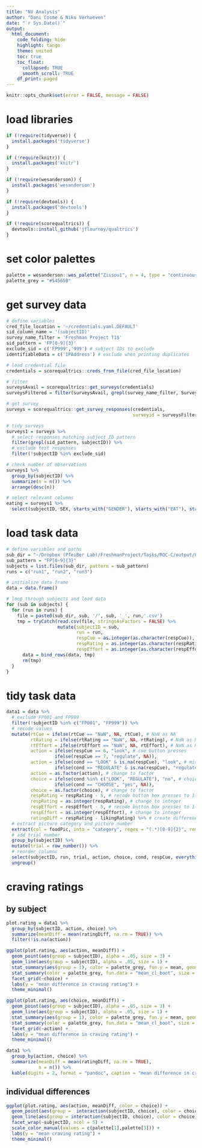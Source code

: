```yaml
---
title: "NV Analysis"
author: "Dani Cosme & Niko Verhoeven"
date: "`r Sys.Date()`"
output:
  html_document:
    code_folding: hide
    highlight: tango
    theme: united
    toc: true
    toc_float: 
      collapsed: TRUE
      smooth_scroll: TRUE
    df_print: paged
---
```


```r
knitr::opts_chunk$set(error = FALSE, message = FALSE)
```

# load libraries
```r
if (!require(tidyverse)) {
  install.packages('tidyverse')
}

if (!require(knitr)) {
  install.packages('knitr')
}

if (!require(wesanderson)) {
  install.packages('wesanderson')
}

if (!require(devtools)) {
  install.packages('devtools')
}

if (!require(scorequaltrics)) {
  devtools::install_github('jflournoy/qualtrics')
}
```

# set color palettes
```r
palette = wesanderson::wes_palette("Zissou1", n = 4, type = "continuous")
palette_grey = "#54565B"
```


# get survey data
```r
# define variables
cred_file_location = '~/credentials.yaml.DEFAULT'
sid_column_name = '(subjectID)'
survey_name_filter = 'Freshman Project T1$'
sid_pattern = 'FP[0-9]{3}'
exclude_sid = c('FP999','999') # subject IDs to exclude
identifiableData = c('IPAddress') # exclude when printing duplicates

# load credential file
credentials = scorequaltrics::creds_from_file(cred_file_location)

# filter
surveysAvail = scorequaltrics::get_surveys(credentials)
surveysFiltered = filter(surveysAvail, grepl(survey_name_filter, SurveyName))

# get survey
surveys = scorequaltrics::get_survey_responses(credentials, 
                                               surveyid = surveysFiltered$SurveyID[[1]])

# tidy surveys
surveys1 = surveys %>%
  # select responses matching subject ID pattern
  filter(grepl(sid_pattern, subjectID)) %>%
  # exclude test responses
  filter(!subjectID %in% exclude_sid)

# check number of observations
surveys1 %>%
  group_by(subjectID) %>%
  summarize(n = n()) %>%
  arrange(desc(n))

# select relevant columns
eating = surveys1 %>%
  select(subjectID, SEX, starts_with("GENDER"), starts_with("EAT"), starts_with("EDE"))
```

# load task data
```r
# define variables and paths
sub_dir = "~/Dropbox (PfeiBer Lab)/FreshmanProject/Tasks/ROC-C/output/FP/"
sub_pattern = "FP[0-9]{3}"
subjects = list.files(sub_dir, pattern = sub_pattern)
runs = c("run1", "run2", "run3")

# initialize data frame
data = data.frame()

# loop through subjects and load data
for (sub in subjects) {
  for (run in runs) {
    file = paste0(sub_dir, sub, '/', sub, '_', run,'.csv')
    tmp = tryCatch(read.csv(file, stringsAsFactors = FALSE) %>%
                   mutate(subjectID = sub,
                          run = run,
                          respCue = as.integer(as.character(respCue)),
                          respRating = as.integer(as.character(respRating)),
                          respEffort = as.integer(as.character(respEffort))), error = function(e) NULL)
      data = bind_rows(data, tmp)
      rm(tmp)
  }
}
```

# tidy task data
```r
data1 = data %>%
  # exclude FP001 and FP999
  filter(!subjectID %in% c("FP001", "FP999")) %>%
  # recode values
  mutate(rtCue = ifelse(rtCue == "NaN", NA, rtCue), # NaN as NA
         rtRating = ifelse(rtRating == "NaN", NA, rtRating), # NaN as NA
         rtEffort = ifelse(rtEffort == "NaN", NA, rtEffort), # NaN as NA
         action = ifelse(respCue == 6, "look", # cue button presses
                  ifelse(respCue == 7, "regulate", NA)),
         action = ifelse(cond == "LOOK" & is.na(respCue), "look", # missing cue button presses
                  ifelse(cond == "REGULATE" & is.na(respCue), "regulate", action)),
         action = as.factor(action), # change to factor
         choice = ifelse(cond %in% c("LOOK", "REGULATE"), "no", # choice values
                  ifelse(cond == "CHOOSE", "yes", NA)),
         choice = as.factor(choice), # change to factor
         respRating = respRating - 5, # recode button box presses to 1-4 scale
         respRating = as.integer(respRating), # change to integer
         respEffort = respEffort - 5, # recode button box presses to 1-4 scale
         respEffort = as.integer(respEffort), # change to integer
         ratingDiff = respRating - likingRating) %>% # create difference score
  # extract picture category and picture number
  extract(col = foodPic, into = "category", regex = "(.*)[0-9]{2}", remove = FALSE) %>%
  # add trial number
  group_by(subjectID) %>%
  mutate(trial = row_number()) %>%
  # reorder columns
  select(subjectID, run, trial, action, choice, cond, respCue, everything()) %>%
  ungroup()
```

# craving ratings
## by subject
```r
plot.rating = data1 %>%
  group_by(subjectID, action, choice) %>%
  summarize(meanDiff = mean(ratingDiff, na.rm = TRUE)) %>%
  filter(!is.na(action))

ggplot(plot.rating, aes(action, meanDiff)) +
  geom_point(aes(group = subjectID), alpha = .05, size = 3) + 
  geom_line(aes(group = subjectID), alpha = .05, size = 1) + 
  stat_summary(aes(group = 1), color = palette_grey, fun.y = mean, geom = "line") +
  stat_summary(color = palette_grey, fun.data = "mean_cl_boot", size = 1) +
  facet_grid(~choice) +
  labs(y = "mean difference in craving rating") + 
  theme_minimal()

ggplot(plot.rating, aes(choice, meanDiff)) +
  geom_point(aes(group = subjectID), alpha = .05, size = 3) + 
  geom_line(aes(group = subjectID), alpha = .05, size = 1) + 
  stat_summary(aes(group = 1), color = palette_grey, fun.y = mean, geom = "line") +
  stat_summary(color = palette_grey, fun.data = "mean_cl_boot", size = 1) +
  facet_grid(~action) +
  labs(y = "mean difference in craving rating") + 
  theme_minimal()

data1 %>%
  group_by(action, choice) %>%
  summarize(meanDiff = mean(ratingDiff, na.rm = TRUE),
            n = n()) %>%
  kable(digits = 2, format = "pandoc", caption = "mean difference in craving ratings")
```

## individual differences 
```r
ggplot(plot.rating, aes(action, meanDiff, color = choice)) +
  geom_point(aes(group =  interaction(subjectID, choice), color = choice)) +
  geom_line(aes(group = interaction(subjectID, choice), color = choice)) + 
  facet_wrap(~subjectID, ncol = 5) +
  scale_color_manual(values = c(palette[1],palette[3])) +
  labs(y = "mean craving rating") + 
  theme_minimal()
```
